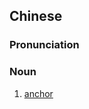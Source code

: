 ==Chinese==
{{zh-forms}}

===Pronunciation===
{{zh-pron
|mn=qz,xm:chûn-tiàⁿ
|cat=n
}}

===Noun===
{{zh-noun}}

# {{lb|zh|Min Nan}} [[anchor]]